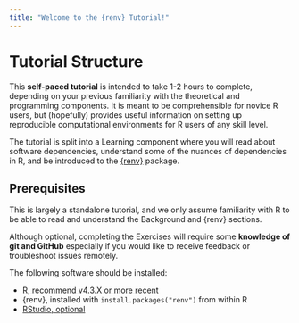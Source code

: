```yaml
---
title: "Welcome to the {renv} Tutorial!"
---
```


# Tutorial Structure

This **self-paced tutorial** is intended to take 1-2 hours to complete, depending on your previous familiarity with the theoretical and programming components. It is meant to be comprehensible for novice R users, but (hopefully) provides useful information on setting up reproducible computational environments for R users of any skill level.

The tutorial is split into a Learning component where you will read about software dependencies, understand some of the nuances of dependencies in R, and be introduced to the [{renv}](https://rstudio.github.io/renv/articles/renv.html) package.

## Prerequisites

This is largely a standalone tutorial, and we only assume familiarity with R to be able to read and understand the Background and {renv} sections. 

::: {.callout-important}
Although optional, completing the Exercises will require some **knowledge of git and GitHub** especially if you would like to receive feedback or troubleshoot issues remotely.
:::

::: {.callout-tip}
The following software should be installed:

-   [R, recommend v4.3.X or more recent](https://www.r-project.org/)
-   {renv}, installed with `install.packages("renv")` from within R
-   [RStudio, optional](https://posit.co/download/rstudio-desktop/)
:::